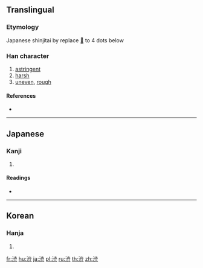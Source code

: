 {{character info/new}}
{{also|澀|澁}}
==Translingual==
{{Han simplified forms|澀|渋|涩}}

===Etymology===
Japanese shinjitai {{Han simp|澁|nocap=y}} by replace [[𣥖]] to 4 dots below

===Han character===
{{Han char|rn=85|rad=水|as=08|sn=11|four=|canj=EYMO|ids=⿰氵⿳止丷八}}

# [[astringent]]
# [[harsh]]
# [[uneven]], [[rough]]

====References====
* {{Han ref|kx=0633.371|dkj=17750|dj=1039.200|hdz=31647.061|uh=6E0B|ud=28171}}

----

==Japanese==

===Kanji===
{{ja-kanji|grade=c|rs=水08|style=s|kyu=澁}}

# {{defn|lang=ja|sort=水08}}

====Readings====
* {{ja-readings|goon=[[しゅう]] (shū) {{non-joyo-reading}}|kanon=[[そう]] (sō) {{non-joyo-reading}}|kanyoon=[[じゅう]] (jū)|kun=[[しぶい]] (shibui), [[しぶ]] (shibu)}}

----

==Korean==

===Hanja===
{{ko-hanja|hangeul=삽|rv=sap|mr=sap}}

# {{defn|lang=ko|sort=口08}}

[[fr:渋]]
[[hu:渋]]
[[ja:渋]]
[[pl:渋]]
[[ru:渋]]
[[th:渋]]
[[zh:渋]]